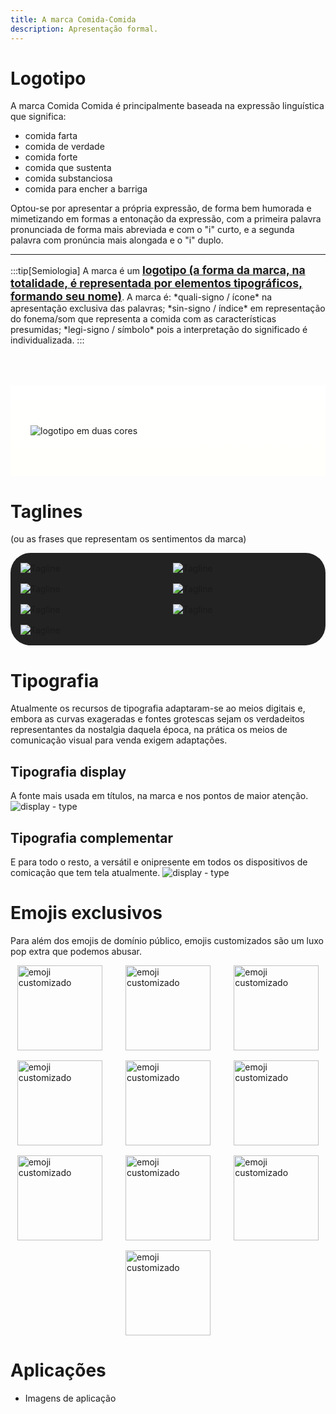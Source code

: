```yaml
---
title: A marca Comida-Comida
description: Apresentação formal.
---
```




# Logotipo

A marca Comida Comida é principalmente baseada na expressão linguística que significa:

* comida farta
* comida de verdade
* comida forte
* comida que sustenta
* comida substanciosa
* comida para encher a barriga

Optou-se por apresentar a própria expressão, de forma bem humorada e mimetizando em formas a entonação da expressão, com a primeira palavra pronunciada de forma mais abreviada e com o "i" curto, e a segunda palavra com pronúncia mais alongada e o "i" duplo.
<hr/>
:::tip[Semiologia]
A marca é um <span style="text-decoration:underline; font-weight: bolder; font-size: 1.1rem;">logotipo (a forma da marca, na totalidade, é representada por elementos tipográficos, formando seu nome)</span>. A marca é: *quali-signo / ícone* na apresentação exclusiva das palavras; *sin-signo / índice* em representação do fonema/som que representa a comida com  as características presumidas;  *legi-signo / símbolo* pois a interpretação do significado é individualizada.
:::

<div style="background-image: linear-gradient(white, #fffffb); padding: 64px 32px; display: flex; flex-direction: column; gap: 32px; margin-top: 64px;">
    <Image src={logotipoDuasCores} alt="logotipo em duas cores"/>
</div>

# Taglines
(ou as frases que representam os sentimentos da marca)
<div style="display: grid; grid-template-columns: 1fr 1fr; align-items: center; gap: 16px; background-color: #222; border-radius: 32px; padding: 16px;">
    <Image src={tagline2} alt="Tagline" />
    <Image src={tagline6} alt="Tagline" />
    <Image src={tagline3} alt="Tagline" />
    <Image src={tagline1} alt="Tagline" />
    <Image src={tagline4} alt="Tagline" />
    <Image src={tagline5} alt="Tagline" />
    <Image src={tagline7} alt="Tagline" />
</div>

# Tipografia
Atualmente os recursos de tipografia adaptaram-se ao meios digitais e, embora as curvas exageradas e fontes grotescas sejam os verdadeitos representantes da nostalgia daquela época, na prática os meios de comunicação visual para venda exigem adaptações.


## Tipografia display
A fonte mais usada em títulos, na marca e nos pontos de maior atenção.
<Image src={fontType1} alt="display - type"/>

## Tipografia complementar
E para todo o resto, a versátil e onipresente em todos os dispositivos de comicação que tem tela atualmente.
<Image src={fontType2} alt="display - type"/>

# Emojis exclusivos
Para além dos emojis de domínio público, emojis customizados são um luxo pop extra que podemos abusar.
<div style="display: flex; flex-wrap: wrap; gap: 16px; justify-content: space-around;">
    <Image src={emoji1} alt="emoji customizado" height="136"/>
    <Image src={emoji2} alt="emoji customizado" height="136"/>
    <Image src={emoji3} alt="emoji customizado" height="136"/>
    <Image src={emoji4} alt="emoji customizado" height="136"/>
    <Image src={emoji5} alt="emoji customizado" height="136"/>
    <Image src={emoji6} alt="emoji customizado" height="136"/>
    <Image src={emoji7} alt="emoji customizado" height="136"/>
    <Image src={emoji8} alt="emoji customizado" height="136"/>
    <Image src={emoji9} alt="emoji customizado" height="136"/>
    <Image src={emoji10} alt="emoji customizado" height="136"/>
</div>

# Aplicações
* Imagens de aplicação

